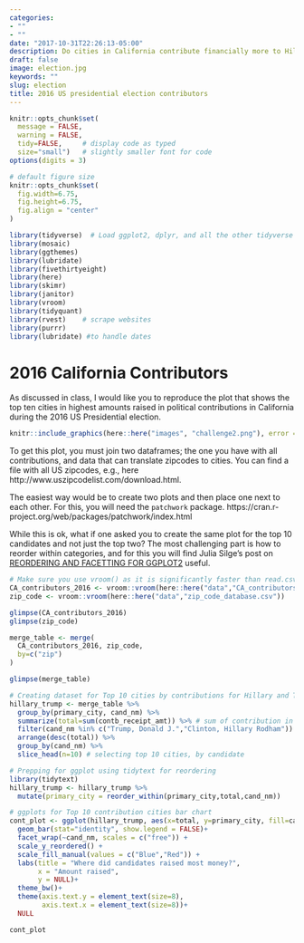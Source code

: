 ```yaml
---
categories:
- ""
- ""
date: "2017-10-31T22:26:13-05:00"
description: Do cities in California contribute financially more to Hillary Clinton or Donald Trump?
draft: false
image: election.jpg
keywords: ""
slug: election
title: 2016 US presidential election contributors
---
```


```r
knitr::opts_chunk$set(
  message = FALSE, 
  warning = FALSE, 
  tidy=FALSE,     # display code as typed
  size="small")   # slightly smaller font for code
options(digits = 3)

# default figure size
knitr::opts_chunk$set(
  fig.width=6.75, 
  fig.height=6.75,
  fig.align = "center"
)
```


```r
library(tidyverse)  # Load ggplot2, dplyr, and all the other tidyverse packages
library(mosaic)
library(ggthemes)
library(lubridate)
library(fivethirtyeight)
library(here)
library(skimr)
library(janitor)
library(vroom)
library(tidyquant)
library(rvest)    # scrape websites
library(purrr)  
library(lubridate) #to handle dates
```

#  2016 California Contributors

As discussed in class, I would like you to reproduce the plot that shows the top ten cities in highest amounts raised in political contributions in California during the 2016 US Presidential election.



```r
knitr::include_graphics(here::here("images", "challenge2.png"), error = FALSE)
```


To get this plot, you must join two dataframes; the one you have with all contributions, and data that can translate zipcodes to cities.
You can find a file with all US zipcodes, e.g., here http://www.uszipcodelist.com/download.html. 

The easiest way would be to create two plots and then place one next to each other. For this, you will need the `patchwork` package.
https://cran.r-project.org/web/packages/patchwork/index.html

While this is ok, what if one asked you to create the same plot for the top 10 candidates and not just the top two? The most challenging part is how to reorder within categories, and for this you will find Julia Silge's post on [REORDERING AND FACETTING FOR GGPLOT2](https://juliasilge.com/blog/reorder-within/) useful.


```r
# Make sure you use vroom() as it is significantly faster than read.csv()
CA_contributors_2016 <- vroom::vroom(here::here("data","CA_contributors_2016.csv"))
zip_code <- vroom::vroom(here::here("data","zip_code_database.csv"))

glimpse(CA_contributors_2016)
glimpse(zip_code)

merge_table <- merge(
  CA_contributors_2016, zip_code,
  by=c("zip")
)

glimpse(merge_table)

```

```r
# Creating dataset for Top 10 cities by contributions for Hillary and Trump
hillary_trump <- merge_table %>% 
  group_by(primary_city, cand_nm) %>% 
  summarize(total=sum(contb_receipt_amt)) %>% # sum of contribution in each cities for each candidate
  filter(cand_nm %in% c("Trump, Donald J.","Clinton, Hillary Rodham")) %>%
  arrange(desc(total)) %>% 
  group_by(cand_nm) %>% 
  slice_head(n=10) # selecting top 10 cities, by candidate

# Prepping for ggplot using tidytext for reordering
library(tidytext)
hillary_trump <- hillary_trump %>% 
  mutate(primary_city = reorder_within(primary_city,total,cand_nm))

# ggplots for Top 10 contribution cities bar chart
cont_plot <- ggplot(hillary_trump, aes(x=total, y=primary_city, fill=cand_nm)) +
  geom_bar(stat="identity", show.legend = FALSE)+
  facet_wrap(~cand_nm, scales = c("free")) +
  scale_y_reordered() +
  scale_fill_manual(values = c("Blue","Red")) +
  labs(title = "Where did candidates raised most money?",
       x = "Amount raised",
       y = NULL)+
  theme_bw()+
  theme(axis.text.y = element_text(size=8),
        axis.text.x = element_text(size=8))+
  NULL

cont_plot
```

